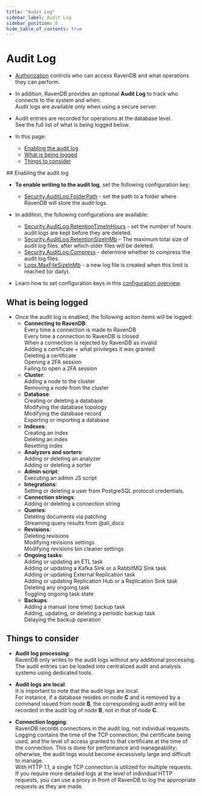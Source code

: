 ```yaml
---
title: "Audit Log"
sidebar_label: Audit Log
sidebar_position: 0
hide_table_of_contents: true
---
```



# Audit Log
<Admonition type="note" title="Note">

* [Authorization](../../../server/security/authorization/security-clearance-and-permissions.mdx) controls who can access RavenDB and what operations they can perform.

* In addition, RavenDB provides an optional **Audit Log** to track who connects to the system and when.  
  Audit logs are available only when using a secure server.

* Audit entries are recorded for operations at the database level.  
  See the full list of what is being logged below.

* In this page:
  * [Enabling the audit log](../../../server/security/audit-log/audit-log-overview.mdx#enabling-the-audit-log)
  * [What is being logged](../../../server/security/audit-log/audit-log-overview.mdx#what-is-being-logged)
  * [Things to consider](../../../server/security/audit-log/audit-log-overview.mdx#things-to-consider)

</Admonition>
## Enabling the audit log

* **To enable writing to the audit log**, set the following configuration key: 
  * [Security.AuditLog.FolderPath](../../../server/configuration/security-configuration.mdx#security.auditlog.folderpath) - set the path to a folder where RavenDB will store the audit logs.

* In addition, the following configurations are available:
  * [Security.AuditLog.RetentionTimeInHours](../../../server/configuration/security-configuration.mdx#security.auditlog.retentiontimeinhourssecurity.auditlog.retentiontimeinhrs) - set the number of hours audit logs are kept before they are deleted.
  * [Security.AuditLog.RetentionSizeInMb](../../../server/configuration/security-configuration.mdx#security.auditlog.retentionsizeinmb) - The maximum total size of audit log files, after which older files will be deleted.
  * [Security.AuditLog.Compress](../../../server/configuration/security-configuration.mdx#security.auditlog.compress) - determine whether to compress the audit log files.
  * [Logs.MaxFileSizeInMb](../../../server/configuration/logs-configuration.mdx#logs.maxfilesizeinmb) - a new log file is created when this limit is reached (or daily). 

* Learn how to set configuration keys in this [configuration overview](../../../server/configuration/configuration-options.mdx).



## What is being logged

* Once the audit log is enabled, the following action items will be logged:  
  * **Connecting to RavenDB**:  
    Every time a connection is made to RavenDB  
    Every time a connection to RavenDB is closed  
    When a connection is rejected by RavenDB as invalid  
    Adding a certificate + what privileges it was granted  
    Deleting a certificate  
    Opening a 2FA session  
    Failing to open a 2FA session  
  * **Cluster**:  
    Adding a node to the cluster  
    Removing a node from the cluster  
  * **Database**:  
    Creating or deleting a database  
    Modifying the database topology  
    Modifying the database record  
    Exporting or importing a database  
  * **Indexes**:  
    Creating an index  
    Deleting an index  
    Resetting index  
  * **Analyzers and sorters**:  
    Adding or deleting an analyzer  
    Adding or deleting a sorter  
  * **Admin script**:  
    Executing an admin JS script  
  * **Integrations**:  
    Setting or deleting a user from PostgreSQL protocol credentials.
  * **Connection strings**:  
    Adding or deleting a connection string  
  * **Queries**:  
    Deleting documents via patching  
    Streaming query results from @all_docs  
  * **Revisions**:  
    Deleting revisions  
    Modifying revisions settings  
    Modifying revisions bin cleaner settings  
  * **Ongoing tasks**:  
    Adding or updating an ETL task  
    Adding or updating a Kafka Sink or a RabbitMQ Sink task  
    Adding or updating External Replication task   
    Adding or updating Replication Hub or a Replication Sink task  
    Deleting any ongoing task   
    Toggling ongoing task state  
  * **Backups**:  
    Adding a manual (one time) backup task  
    Adding, updating, or deleting a periodic backup task  
    Delaying the backup operation  



## Things to consider

* **Audit log processing**:  
  RavenDB only writes to the audit logs without any additional processing.  
  The audit entries can be loaded into centralized audit and analysis systems using dedicated tools.

* **Audit logs are local**:  
  It is important to note that the audit logs are local.  
  For instance, if a database resides on node **C** and is removed by a command issued from node **B**,
  the corresponding audit entry will be recorded in the audit log of node **B**, not in that of node **C**.

* **Connection logging**:  
  RavenDB records connections in the audit log, not individual requests.
  Logging contains the time of the TCP connection, the certificate being used, and the level of access granted to that certificate at the time of the connection.
  This is done for performance and manageability; otherwise, the audit logs would become excessively large and difficult to manage.  
  With HTTP 1.1, a single TCP connection is utilized for multiple requests.  
  If you require more detailed logs at the level of individual HTTP requests, you can use a proxy in front of RavenDB to log the appropriate requests as they are made.



